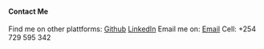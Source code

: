 #### Contact Me

Find me on other plattforms: 
[Github](https://github.com/Libb521)
[LinkedIn](https://www.linkedin.com/in/elizabeth-otieno-57915821/)
Email me on: [Email](eotieno39@yahoo.com)
Cell: +254 729 595 342